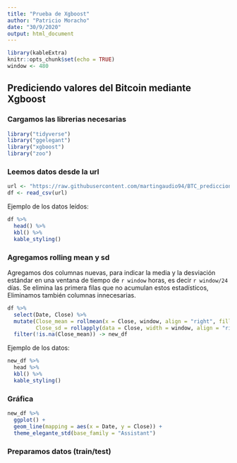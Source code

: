 ```yaml
---
title: "Prueba de Xgboost"
author: "Patricio Moracho"
date: "30/9/2020"
output: html_document
---
```


```r
library(kableExtra)
knitr::opts_chunk$set(echo = TRUE)
window <- 480
```

## Prediciendo valores del Bitcoin mediante Xgboost


### Cargamos las librerias necesarias

```r
library("tidyverse")
library("ggelegant")
library("xgboost")
library("zoo")
```

### Leemos datos desde la url

```r
url <- "https://raw.githubusercontent.com/martingaudio94/BTC_predicciones/master/Bittrex_BTCUSD_1h_modified_1.csv"
df <- read_csv(url)
```

Ejemplo de los datos leídos:

```r
df %>%
  head() %>% 
  kbl() %>%
  kable_styling()
```


### Agregamos rolling mean y sd

Agregamos dos columnas nuevas, para indicar la media y la desviación estándar en una ventana de tiempo de `r window` horas, es decir `r window/24` días. Se elimina las primera filas que no acumulan estos estadísticos, Eliminamos también columnas innecesarias.

```r
df %>% 
  select(Date, Close) %>% 
  mutate(Close_mean = rollmean(x = Close, window, align = "right", fill = NA),
         Close_sd = rollapply(data = Close, width = window, align = "right", fill = NA, FUN = sd)) %>% 
  filter(!is.na(Close_mean)) -> new_df
```

Ejemplo de los datos:

```r
new_df %>%
  head %>% 
  kbl() %>%
  kable_styling()
```

### Gráfica

```r
new_df %>% 
  ggplot() + 
  geom_line(mapping = aes(x = Date, y = Close)) +
  theme_elegante_std(base_family = "Assistant")
```

### Preparamos datos (train/test)


